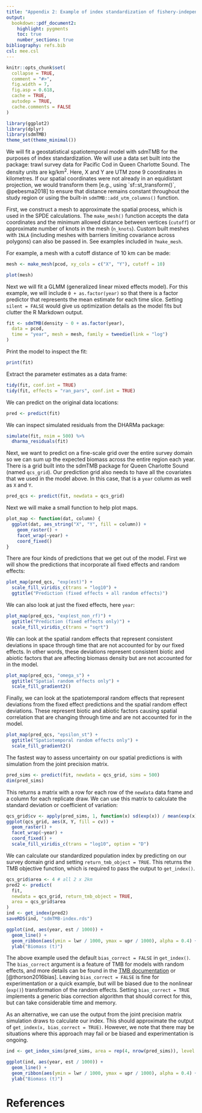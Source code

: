```yaml
---
title: "Appendix 2: Example of index standardization of fishery-independent survey data with sdmTMB"
output:
  bookdown::pdf_document2:
    highlight: pygments
    toc: true
    number_sections: true
bibliography: refs.bib
csl: mee.csl
---
```


```r
knitr::opts_chunk$set(
  collapse = TRUE,
  comment = "#>",
  fig.width = 7,
  fig.asp = 0.618,
  cache = TRUE,
  autodep = TRUE,
  cache.comments = FALSE
)
```


```r
library(ggplot2)
library(dplyr)
library(sdmTMB)
theme_set(theme_minimal())
```

We will fit a geostatistical spatiotemporal model with sdmTMB for the purposes of index standardization. We will use a data set built into the package: trawl survey data for Pacific Cod in Queen Charlotte Sound. The density units are kg/km^2^. Here, X and Y are UTM zone 9 coordinates in kilometres. 
If our spatial coordinates were not already in an equidistant projection, we would transform them [e.g., using `sf::st_transform()`, @pebesma2018] to ensure that distance remains constant throughout the study region or using the built-in `sdmTMB::add_utm_columns()` function.

First, we construct a mesh to approximate the spatial process, which is used in the SPDE calculations. The `make_mesh()` function accepts the data coordinates and the minimum allowed distance between vertices (`cutoff`) or approximate number of knots in the mesh (`n_knots`). Custom built meshes with `INLA` (including meshes with barriers limiting covariance across polygons) can also be passed in. See examples included in `?make_mesh`.

For example, a mesh with a cutoff distance of 10 km can be made:

```r
mesh <- make_mesh(pcod, xy_cols = c("X", "Y"), cutoff = 10)
```

```r
plot(mesh)
```

Next we will fit a GLMM (generalized linear mixed effects model). For this example, we will include `0 + as.factor(year)` so that there is a factor predictor that represents the mean estimate for each time slice. Setting `silent = FALSE` would give us optimization details as the model fits but clutter the R Markdown output.

```r
fit <- sdmTMB(density ~ 0 + as.factor(year),
  data = pcod,
  time = "year", mesh = mesh, family = tweedie(link = "log")
)
```

Print the model to inspect the fit:

```r
print(fit)
```

Extract the parameter estimates as a data frame:

```r
tidy(fit, conf.int = TRUE)
tidy(fit, effects = "ran_pars", conf.int = TRUE)
```

We can predict on the original data locations:

```r
pred <- predict(fit)
```

We can inspect simulated residuals from the DHARMa package:

```r
simulate(fit, nsim = 500) %>%
  dharma_residuals(fit)
```

Next, we want to predict on a fine-scale grid over the entire survey domain so we can sum up the expected biomass across the entire region each year. There is a grid built into the sdmTMB package for Queen Charlotte Sound (named `qcs_grid`). Our prediction grid also needs to have all the covariates that we used in the model above. In this case, that is a `year` column as well as `X` and `Y`.

```r
pred_qcs <- predict(fit, newdata = qcs_grid)
```

Next we will make a small function to help plot maps.

```r
plot_map <- function(dat, column) {
  ggplot(dat, aes_string("X", "Y", fill = column)) +
    geom_raster() +
    facet_wrap(~year) +
    coord_fixed()
}
```

There are four kinds of predictions that we get out of the model. First we will show the predictions that incorporate all fixed effects and random effects:

```r
plot_map(pred_qcs, "exp(est)") +
  scale_fill_viridis_c(trans = "log10") +
  ggtitle("Prediction (fixed effects + all random effects)")
```

We can also look at just the fixed effects, here `year`:

```r
plot_map(pred_qcs, "exp(est_non_rf)") +
  ggtitle("Prediction (fixed effects only)") +
  scale_fill_viridis_c(trans = "sqrt")
```

We can look at the spatial random effects that represent consistent deviations in space through time that are not accounted for by our fixed effects. In other words, these deviations represent consistent biotic and abiotic factors that are affecting biomass density but are not accounted for in the model.

```r
plot_map(pred_qcs, "omega_s") +
  ggtitle("Spatial random effects only") +
  scale_fill_gradient2()
```

Finally, we can look at the spatiotemporal random effects that represent deviations from the fixed effect predictions and the spatial random effect deviations. These represent biotic and abiotic factors causing spatial correlation that are changing through time and are not accounted for in the model.

```r
plot_map(pred_qcs, "epsilon_st") +
  ggtitle("Spatiotemporal random effects only") +
  scale_fill_gradient2()
```

The fastest way to assess uncertainty on our spatial predictions is with simulation from the joint precision matrix.

```r
pred_sims <- predict(fit, newdata = qcs_grid, sims = 500)
dim(pred_sims)
```

This returns a matrix with a row for each row of the `newdata` data frame and a column for each replicate draw. We can use this matrix to calculate the standard deviation or coefficient of variation:

```r
qcs_grid$cv <- apply(pred_sims, 1, function(x) sd(exp(x)) / mean(exp(x)))
ggplot(qcs_grid, aes(X, Y, fill = cv)) +
  geom_raster() +
  facet_wrap(~year) +
  coord_fixed() +
  scale_fill_viridis_c(trans = "log10", option = "D")
```

We can calculate our standardized population index by predicting on our survey domain grid and setting `return_tmb_object = TRUE`. This returns the TMB objective function, which is required to pass the output to `get_index()`.

```r
qcs_grid$area <- 4 # all 2 x 2km
pred2 <- predict(
  fit,
  newdata = qcs_grid, return_tmb_object = TRUE,
  area = qcs_grid$area
)
ind <- get_index(pred2)
saveRDS(ind, "sdmTMB-index.rds")

ggplot(ind, aes(year, est / 1000)) +
  geom_line() +
  geom_ribbon(aes(ymin = lwr / 1000, ymax = upr / 1000), alpha = 0.4) +
  ylab("Biomass (t)")
```

The above example used the default `bias_correct = FALSE` in `get_index()`. The `bias_correct` argument is a feature of TMB for models with random effects, and more details can be found in the [TMB documentation](https://github.com/kaskr/adcomp/wiki) or [@thorson2016bias]. Leaving `bias_correct = FALSE` is fine for experimentation or a quick example, but will be biased due to the nonlinear (`exp()`) transformation of the random effects. Setting `bias_correct = TRUE` implements a generic bias correction algorithm that should correct for this, but can take considerable time and memory.

As an alternative, we can use the output from the joint precision matrix simulation draws to calculate our index. This should approximate the output of `get_index(x, bias_correct = TRUE)`. However, we note that there may be situations where this approach may fail or be biased and experimentation is ongoing.

```r
ind <- get_index_sims(pred_sims, area = rep(4, nrow(pred_sims)), level = 0.95)

ggplot(ind, aes(year, est / 1000)) +
  geom_line() +
  geom_ribbon(aes(ymin = lwr / 1000, ymax = upr / 1000), alpha = 0.4) +
  ylab("Biomass (t)")
```

# References
